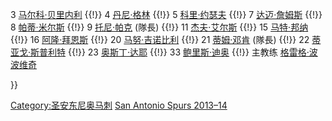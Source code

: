 {{Navbox
|name = 圣安东尼奥马刺2013–14赛季NBA总冠军
|titlestyle = {{NBA color cell|San Antonio Spurs|border=2}};color: #ffffff
|belowstyle = {{NBA color cell2|San Antonio Spurs}}
|title = [[圣安东尼奥马刺|<span style="color: #ffffff">聖安東尼奧馬刺</span>]] 2013–14赛季NBA总冠军
|list1 = <div>
2 [[科怀·伦纳德]] ([[NBA总决赛最有价值球员|总决赛MVP]]) {{!}}
3 [[马尔科·贝里内利]] {{!}}
4 [[丹尼·格林]] {{!}}
5 [[科里·约瑟夫]] {{!}}
7 [[达迈·詹姆斯]] {{!}}
8 [[帕特里克·米尔斯|帕蒂·米尔斯]] {{!}}
9 [[托尼·帕克]] (隊長) {{!}}
11 [[杰夫·艾尔斯]] {{!}}
15 [[马特·邦纳]] {{!}}
16 [[阿隆·拜恩斯]] {{!}}
20 [[马努·吉诺比利]]  {{!}}
21 [[蒂姆·邓肯]] (隊長) {{!}}
22 [[蒂亚戈·斯普利特]] {{!}}
23 [[奥斯丁·达耶]] {{!}}
33 [[鲍里斯·迪奥]] {{!}}
主教练 [[格雷格·波波维奇]]
</div>
}}<noinclude>
{{collapsible option}}
[[Category:圣安东尼奥马刺]]
[[Category:NBA总冠军导航模板|San Antonio Spurs 2013–14]]
</noinclude>